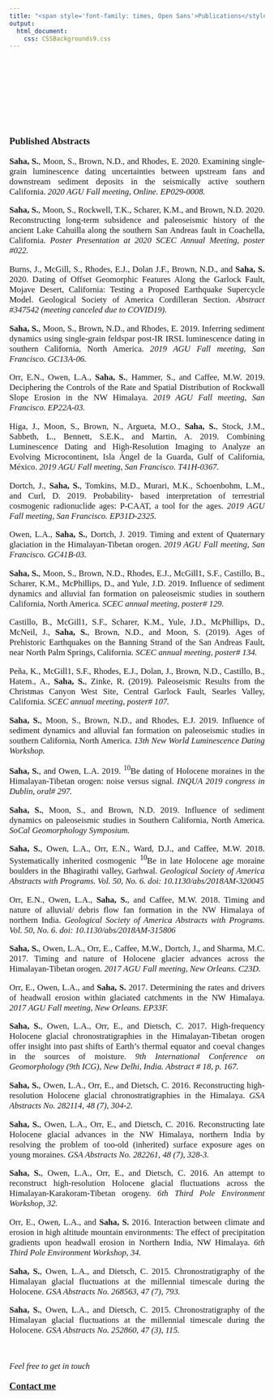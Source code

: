 ---
title: "<span style='font-family: times, Open Sans'>Publications</style>"
output: 
  html_document:
    css: CSSBackgrounds9.css
---

<style>
body {
text-align: justify}
</style>

<br>
<br>
<br>
<br>
<br>
<br>
<br>
<br>

<p style="font-family: times, Open Sans; font-size:14pt">
**Published Abstracts**
</p>

<p style="font-family: times, Open Sans; font-size:12.5pt">
**Saha, S.**, Moon, S., Brown, N.D., and Rhodes, E. 2020. Examining single-grain luminescence dating uncertainties between upstream fans and downstream sediment deposits in the seismically active southern California. *2020 AGU Fall meeting, Online. EP029-0008.*
</p>
<p style="font-family: times, Open Sans; font-size:12.5pt">
**Saha, S.**, Moon, S., Rockwell, T.K., Scharer, K.M., and Brown, N.D. 2020. Reconstructing long-term subsidence and paleoseismic history of the ancient Lake Cahuilla along the southern San Andreas fault in Coachella, California. *Poster Presentation at 2020 SCEC Annual Meeting, poster #022.*
</p>
<p style="font-family: times, Open Sans; font-size:12.5pt">
Burns, J., McGill, S., Rhodes, E.J., Dolan J.F., Brown, N.D., and **Saha, S.** 2020. Dating of Offset Geomorphic Features Along the Garlock Fault, Mojave Desert, California: Testing a Proposed Earthquake Supercycle Model. Geological Society of America Cordilleran Section. *Abstract #347542 (meeting canceled due to COVID19).*
</p>
<p style="font-family: times, Open Sans; font-size:12.5pt">
**Saha, S.**, Moon, S., Brown, N.D., and Rhodes, E. 2019. Inferring sediment dynamics using single-grain feldspar post-IR IRSL luminescence dating in southern California, North America. *2019 AGU Fall meeting, San Francisco. GC13A-06.*
</p>
<p style="font-family: times, Open Sans; font-size:12.5pt">
Orr, E.N., Owen, L.A., **Saha, S.**, Hammer, S., and Caffee, M.W. 2019. Deciphering the Controls of the Rate and Spatial Distribution of Rockwall Slope Erosion in the NW Himalaya. *2019 AGU Fall meeting, San Francisco. EP22A-03.*
</p>
<p style="font-family: times, Open Sans; font-size:12.5pt">
Higa, J., Moon, S., Brown, N., Argueta, M.O., **Saha, S.**, Stock, J.M., Sabbeth, L., Bennett, S.E.K., and Martin, A. 2019. Combining Luminescence Dating and High-Resolution Imaging to Analyze an Evolving Microcontinent, Isla Ángel de la Guarda, Gulf of California, México. *2019 AGU Fall meeting, San Francisco. T41H-0367.*
</p>
<p style="font-family: times, Open Sans; font-size:12.5pt">
Dortch, J., **Saha, S.**, Tomkins, M.D., Murari, M.K., Schoenbohm, L.M., and Curl, D. 2019. Probability- based interpretation of terrestrial cosmogenic radionuclide ages: P-CAAT, a tool for the ages. *2019 AGU Fall meeting, San Francisco. EP31D-2325.*
</p>
<p style="font-family: times, Open Sans; font-size:12.5pt">
Owen, L.A., **Saha, S.**, Dortch, J. 2019. Timing and extent of Quaternary glaciation in the Himalayan-Tibetan orogen. *2019 AGU Fall meeting, San Francisco. GC41B-03.*
</p>
<p style="font-family: times, Open Sans; font-size:12.5pt">
**Saha, S.**, Moon, S., Brown, N.D., Rhodes, E.J., McGill1, S.F., Castillo, B., Scharer, K.M., McPhillips, D., and Yule, J.D. 2019. Influence of sediment dynamics and alluvial fan formation on paleoseismic studies in southern California, North America. *SCEC annual meeting, poster# 129.*
</p>
<p style="font-family: times, Open Sans; font-size:12.5pt">
Castillo, B., McGill1, S.F., Scharer, K.M., Yule, J.D., McPhillips, D., McNeil, J., **Saha, S.**, Brown, N.D., and Moon, S. (2019). Ages of Prehistoric Earthquakes on the Banning Strand of the San Andreas Fault, near North Palm Springs, California. *SCEC annual meeting, poster# 134.*
</p>
<p style="font-family: times, Open Sans; font-size:12.5pt">
Peña, K., McGill1, S.F., Rhodes, E.J., Dolan, J., Brown, N.D., Castillo, B., Hatem., A., **Saha, S.**, Zinke, R. (2019). Paleoseismic Results from the Christmas Canyon West Site, Central Garlock Fault, Searles Valley, California. *SCEC annual meeting, poster# 107.*
</p>
<p style="font-family: times, Open Sans; font-size:12.5pt">
**Saha, S.**, Moon, S., Brown, N.D., and Rhodes, E.J. 2019. Influence of sediment dynamics and alluvial fan formation on paleoseismic studies in southern California, North America. *13th New World Luminescence Dating Workshop.*
</p>
<p style="font-family: times, Open Sans; font-size:12.5pt">
**Saha, S.**, and Owen, L.A. 2019. $^{10}$Be dating of Holocene moraines in the Himalayan-Tibetan orogen: noise versus signal. *INQUA 2019 congress in Dublin, oral# 297.*
</p>
<p style="font-family: times, Open Sans; font-size:12.5pt">
**Saha, S.**, Moon, S., and Brown, N.D. 2019. Influence of sediment dynamics on paleoseismic studies in Southern California, North America. *SoCal Geomorphology Symposium.*
</p>
<p style="font-family: times, Open Sans; font-size:12.5pt">
**Saha, S.**, Owen, L.A., Orr, E.N., Ward, D.J., and Caffee, M.W. 2018. Systematically inherited cosmogenic $^{10}$Be in late Holocene age moraine boulders in the Bhagirathi valley, Garhwal. *Geological Society of America Abstracts with Programs. Vol. 50, No. 6. doi: 10.1130/abs/2018AM-320045*
</p>
<p style="font-family: times, Open Sans; font-size:12.5pt">
Orr, E.N., Owen, L.A., **Saha, S.**, and Caffee, M.W. 2018. Timing and nature of alluvial/ debris flow fan formation in the NW Himalaya of northern India. *Geological Society of America Abstracts with Programs. Vol. 50, No. 6. doi: 10.1130/abs/2018AM-315806*
</p>
<p style="font-family: times, Open Sans; font-size:12.5pt">
**Saha, S.**, Owen, L.A., Orr, E., Caffee, M.W., Dortch, J., and Sharma, M.C. 2017. Timing and nature of Holocene glacier advances across the Himalayan-Tibetan orogen. *2017 AGU Fall meeting, New Orleans. C23D.*
</p>
<p style="font-family: times, Open Sans; font-size:12.5pt">
Orr, E., Owen, L.A., and **Saha, S.** 2017. Determining the rates and drivers of headwall erosion within glaciated catchments in the NW Himalaya. *2017 AGU Fall meeting, New Orleans. EP33F.*
</p>
<p style="font-family: times, Open Sans; font-size:12.5pt">
**Saha, S.**, Owen, L.A., Orr, E., and Dietsch, C. 2017. High-frequency Holocene glacial chronostratigraphies in the Himalayan-Tibetan orogen offer insight into past shifts of Earth’s thermal equator and coeval changes in the sources of moisture. *9th International Conference on Geomorphology (9th ICG), New Delhi, India. Abstract # 18, p. 167.*
</p>
<p style="font-family: times, Open Sans; font-size:12.5pt">
**Saha, S.**, Owen, L.A., Orr, E., and Dietsch, C. 2016. Reconstructing high-resolution Holocene glacial chronostratigraphies in the Himalaya. *GSA Abstracts No. 282114, 48 (7), 304-2.*
</p>
<p style="font-family: times, Open Sans; font-size:12.5pt">
**Saha, S.**, Owen, L.A., Orr, E., and Dietsch, C. 2016. Reconstructing late Holocene glacial advances in the NW Himalaya, northern India by resolving the problem of too-old (inherited) surface exposure ages on young moraines. *GSA Abstracts No. 282261, 48 (7), 328-3.*
</p>
<p style="font-family: times, Open Sans; font-size:12.5pt">
**Saha, S.**, Owen, L.A., Orr, E., and Dietsch, C. 2016. An attempt to reconstruct high-resolution Holocene glacial fluctuations across the Himalayan-Karakoram-Tibetan orogeny. *6th Third Pole Environment Workshop, 32.*
</p>
<p style="font-family: times, Open Sans; font-size:12.5pt">
Orr, E., Owen, L.A., and **Saha, S.** 2016. Interaction between climate and erosion in high altitude mountain environments: The effect of precipitation gradients upon headwall erosion in Northern India, NW Himalaya. *6th Third Pole Environment Workshop, 34.*
</p>
<p style="font-family: times, Open Sans; font-size:12.5pt">
**Saha, S.**, Owen, L.A., and Dietsch, C. 2015. Chronostratigraphy of the Himalayan glacial fluctuations at the millennial timescale during the Holocene. *GSA Abstracts No. 268563, 47 (7), 793.*
</p>
<p style="font-family: times, Open Sans; font-size:12.5pt">
**Saha, S.**, Owen, L.A., and Dietsch, C. 2015. Chronostratigraphy of the Himalayan glacial fluctuations at the millennial timescale during the Holocene. *GSA Abstracts No. 252860, 47 (3), 115.*
</p>






<br>
<p style="font-family: times, Open Sans; font-size:12.5pt">
*Feel free to get in touch*
</p> 
<p style="font-family: times, Open Sans; font-size:14pt">
[**Contact me**](Contactme.html)
</p>